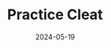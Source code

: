 ---
title: Practice Cleat
date: '2024-05-19'
tags: ['Woodworking']
draft: false
layout: PostBanner
images: ['/static/images/practice_cleat/with_rope.jpg', '/static/images/practice_cleat/bare.jpg']
summary: I made a wodden cleat that can be used for practicing cleat knots
---